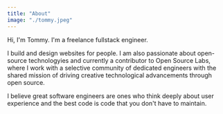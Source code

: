 ```yaml
---
title: "About"
image: "./tommy.jpeg"
---
```



Hi, I'm Tommy. I'm a freelance fullstack engineer.

I build and design websites for people. I am also passionate about open-source technologyies and currently a contributor to Open Source Labs, where I work with a selective community of dedicated engineers with the shared mission of driving creative technological advancements through open source.

I believe great software engineers are ones who think deeply about user experience and the best code is code that you don't have to maintain.
